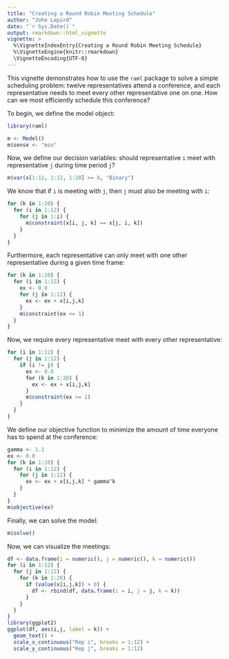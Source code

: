 ```yaml
---
title: "Creating a Round Robin Meeting Schedule"
author: "John Lepird"
date: "`r Sys.Date()`"
output: rmarkdown::html_vignette
vignette: >
  %\VignetteIndexEntry{Creating a Round Robin Meeting Schedule}
  %\VignetteEngine{knitr::rmarkdown}
  \VignetteEncoding{UTF-8}
---
```


This vignette demonstrates how to use the `raml` package to solve a simple scheduling problem: twelve representatives attend a conference, and each representative needs to meet every other representative one on one. How can we most efficiently schedule this conference?

To begin, we define the model object:

```r
library(raml)

m <- Model()
m$sense <- "min"
```

Now, we define our decision variables: should representative `i` meet with representative `j` during time period `j`?

```r
m$var(x[1:12, 1:12, 1:20] >= 0, "Binary")
```

We know that if `i` is meeting with `j`, then `j` must also be meeting with `i`:

```r
for (k in 1:20) { 
  for (i in 1:12) {
    for (j in 1:i) {
      m$constraint(x[i, j, k] == x[j, i, k])
    }
  }
}
```

Furthermore, each representative can only meet with one other representative during a given time frame:

```r
for (k in 1:20) {
  for (i in 1:12) {
    ex <- 0.0
    for (j in 1:12) { 
      ex <- ex + x[i,j,k]
    }
    m$constraint(ex <= 1)
  }
}
```

Now, we require every representative meet with every other representative: 

```r
for (i in 1:12) {
  for (j in 1:12) {
    if (i != j) {
      ex <- 0.0
      for (k in 1:20) { 
        ex <- ex + x[i,j,k]
      }
      m$constraint(ex >= 1)
    }
  }
}
```

We define our objective function to minimize the amount of time everyone has to spend at the conference:

```r
gamma <- 1.1
ex <- 0.0
for (k in 1:20) {
  for (i in 1:12) { 
    for (j in 1:12) {
      ex <- ex + x[i,j,k] * gamma^k
    }
  }
}
m$objective(ex)
```

Finally, we can solve the model:

```r
m$solve()
```

Now, we can visualize the meetings:

```r
df <- data.frame(i = numeric(), j = numeric(), k = numeric())
for (i in 1:12) {
  for (j in 1:12) {
    for (k in 1:20) {
      if (value(x[i,j,k]) > 0) {
        df <- rbind(df, data.frame(i = i, j = j, k = k))
      }
    }
  }
}
library(ggplot2)
ggplot(df, aes(i,j, label = k)) + 
  geom_text() + 
  scale_x_continuous("Rep i", breaks = 1:12) + 
  scale_y_continuous("Rep j", breaks = 1:12)
```
